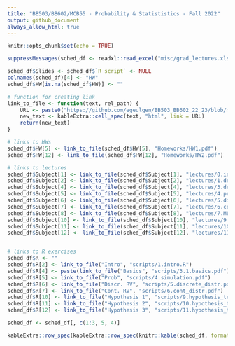 ```yaml
---
title: "BB503/BB602/MCB55 - Probability & Statististics - Fall 2022"
output: github_document
always_allow_html: true
---
```


```r
knitr::opts_chunk$set(echo = TRUE)
```

```r
suppressMessages(sched_df <- readxl::read_excel("misc/grad_lectures.xlsx"))

sched_df$Slides <- sched_df$`R script` <- NULL
colnames(sched_df)[4] <- "HW"
sched_df$HW[is.na(sched_df$HW)] <- ""

# function for creating link
link_to_file <- function(text, rel_path) {
    URL <- paste0("https://github.com/egeulgen/BB503_BB602_22_23/blob/main/", rel_path)
    new_text <- kableExtra::cell_spec(text, "html", link = URL)
    return(new_text)
}

# links to HWs
sched_df$HW[5] <- link_to_file(sched_df$HW[5], "Homeworks/HW1.pdf")
sched_df$HW[12] <- link_to_file(sched_df$HW[12], "Homeworks/HW2.pdf")

# links to lectures
sched_df$Subject[1] <- link_to_file(sched_df$Subject[1], "lectures/0.intro.pdf")
sched_df$Subject[2] <- link_to_file(sched_df$Subject[2], "lectures/1.descriptive.pdf")
sched_df$Subject[4] <- link_to_file(sched_df$Subject[4], "lectures/3.descriptive.pdf")
sched_df$Subject[5] <- link_to_file(sched_df$Subject[5], "lectures/4.probability.pdf")
sched_df$Subject[6] <- link_to_file(sched_df$Subject[6], "lectures/5.discrete_distributions.pdf")
sched_df$Subject[7] <- link_to_file(sched_df$Subject[7], "lectures/6.continuous_distributions.pdf")
sched_df$Subject[8] <- link_to_file(sched_df$Subject[8], "lectures/7.MLE_LLN_CLT.pdf")
sched_df$Subject[10] <- link_to_file(sched_df$Subject[10], "lectures/9.hypothesis.pdf")
sched_df$Subject[11] <- link_to_file(sched_df$Subject[11], "lectures/10.ANOVA_chi_squared.pdf")
sched_df$Subject[12] <- link_to_file(sched_df$Subject[12], "lectures/11.nonparametric_multiple_testing.pdf")


# links to R exercises
sched_df$R <- ""
sched_df$R[2] <- link_to_file("Intro", "scripts/1.intro.R")
sched_df$R[4] <- paste(link_to_file("Basics", "scripts/3.1.basics.pdf"), "/", link_to_file("EDA", "scripts/3.2.EDA.pdf"))
sched_df$R[5] <- link_to_file("Prob", "scripts/4.simulation.pdf")
sched_df$R[6] <- link_to_file("Discr. RV", "scripts/5.discrete_distr.pdf")
sched_df$R[7] <- link_to_file("Cont. RV", "scripts/6.cont_distr.pdf")
sched_df$R[10] <- link_to_file("Hypothesis 1", "scripts/9.hypothesis_tests_1.pdf")
sched_df$R[11] <- link_to_file("Hypothesis 2", "scripts/10.hypothesis_tests_2.pdf")
sched_df$R[12] <- link_to_file("Hypothesis 3", "scripts/11.hypothesis_tests_3.pdf")

sched_df <- sched_df[, c(1:3, 5, 4)]

kableExtra::row_spec(kableExtra::row_spec(knitr::kable(sched_df, format = "html", escape = FALSE), which(grepl("Midterm", sched_df$Subject)), bold = TRUE, background = "#F4B41A"), nrow(sched_df), bold = TRUE, background = "#E2725A")
```
